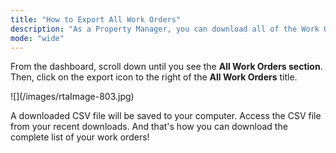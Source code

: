 ```yaml
---
title: "How to Export All Work Orders"
description: "As a Property Manager, you can download all of the Work Orders as a CSV file from your Latchel portal."
mode: "wide"
---
```


From the dashboard, scroll down until you see the **All Work Orders section**. Then, click on the export icon to the right of the **All Work Orders** title.

<Frame>
  ![](/images/rtaImage-803.jpg)
</Frame>

A downloaded CSV file will be saved to your computer. Access the CSV file from your recent downloads. And that's how you can download the complete list of your work orders\!